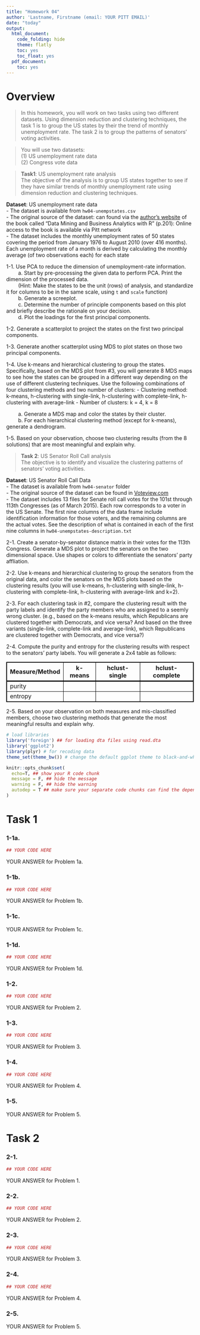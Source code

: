 ```yaml
---
title: "Homework 04"
author: 'Lastname, Firstname (email: YOUR PITT EMAIL)'
date: "today"
output:
  html_document:
    code_folding: hide
    theme: flatly
    toc: yes
    toc_float: yes
  pdf_document:
    toc: yes
---
```

<style>
    table {
      border-collapse: collapse;
    }
      table, th, td, thead, tbody{
        border: 1px solid black;
    }
    thead {
        border-bottom: solid black;
    }
</style>

# Overview
> In this homework, you will work on two tasks using two different datasets. Using dimension reduction and clustering techniques, the task 1 is to group the US states by their the trend of monthly unemployment rate. The task 2 is to group the patterns of senators’ voting activities. </br>

> You will use two datasets: </br>
> (1) US unemployment rate data </br>
> (2) Congress vote data

> <b>Task1</b>: US unemployment rate analysis </br>
> The objective of the analysis is to group US states together to see if they have similar trends of monthly unemployment rate using dimension reduction and clustering techniques.

__Dataset__: US unemployment rate data </br>
- The dataset is available from `hw04-unempstates.csv` </br>
- The original source of the dataset: can found via the [author's website](https://www.biz.uiowa.edu/faculty/jledolter/DataMining/unempstates.csv) of the book called "Data Mining and Business Analytics with R" (p.201): Online access to the book is available via Pitt network </br>
- The dataset includes the monthly unemployment rates of 50 states covering the period from January 1976 to August 2010 (over 416 months). Each unemployment rate of a month is derived by calculating the monthly average (of two observations each) for each state

1-1. Use PCA to reduce the dimension of unemployment-rate information. </br>
&emsp;&emsp;  a. Start by pre-processing the given data to perform PCA. Print the dimension of the processed data. </br>
&emsp;&emsp;  (Hint: Make the states to be the unit (rows) of analysis, and standardize it for columns to be in the same scale, using `t` and `scale` function) </br>
&emsp;&emsp;  b. Generate a screeplot. </br>
&emsp;&emsp;  c. Determine the number of principle components based on this plot and briefly describe the rationale on your decision. </br>
&emsp;&emsp;  d. Plot the loadings for the first principal components.
  
1-2. Generate a scatterplot to project the states on the first two principal components.

1-3. Generate another scatterplot using MDS to plot states on those two principal components.

1-4. Use k-means and hierarchical clustering to group the states.
Specifically, based on the MDS plot from #3, you will generate 8 MDS maps to see how the states can be grouped in a different way depending on the use of different clustering techniques.
Use the following combinations of four clustering methods and two number of clusters:
    - Clustering method: k-means, h-clustering with single-link, h-clustering with complete-link, h- clustering with average-link
    - Number of clusters: k = 4, k = 8 </br>

&emsp;&emsp;  a. Generate a MDS map and color the states by their cluster. </br>
&emsp;&emsp;  b. For each hierarchical clustering method (except for k-means), generate a dendrogram.
  
1-5. Based on your observation, choose two clustering results (from the 8 solutions) that are most meaningful and explain why.

> <b>Task 2</b>: US Senator Roll Call analysis </br>
> The objective is to identify and visualize the clustering patterns of senators’ voting activities.

__Dataset__: US Senator Roll Call Data </br>
- The dataset is available from `hw04-senator` folder </br>
- The original source of the dataset can be found in [Voteview.com](https://legacy.voteview.com/senate101.htm) </br>
- The dataset includes 13 files for Senate roll call votes for the 101st through 113th Congresses (as of March 2015). Each row corresponds to a voter in the US Senate. The first nine columns of the data frame include identification information for those voters, and the remaining columns are the actual votes. See the description of what is contained in each of the first nine columns in `hw04-unempstates-description.txt`

2-1. Create a senator-by-senator distance matrix in their votes for the 113th Congress. Generate a MDS plot to project the senators on the two dimensional space. Use shapes or colors to differentiate the senators’ party affliation.

2-2. Use k-means and hierarchical clustering to group the senators from the original data, and color the senators on the MDS plots based on the clustering results (you will use k-means, h-clustering with single-link, h-clustering with complete-link, h-clustering with average-link and k=2).

2-3. For each clustering task in #2, compare the clustering result with the party labels and identify the party members who are assigned to a seemly wrong cluster. (e.g., based on the k-means results, which Republicans are clustered together with Democrats, and vice versa? And based on the three variants (single-link, complete-link and average-link), which Republicans are clustered together with Democrats, and vice versa?)

2-4. Compute the purity and entropy for the clustering results with respect to the senators’ party labels. You will generate a 2x4 table as follows:

Measure/Method | k-means      |  hclust-single    | hclust-complete  |
-------------|--------------| ------------------|------------------|
purity      |              |                   |                  |
entropy     |              |                   |                  |

2-5. Based on your observation on both measures and mis-classified members, choose two clustering methods that generate the most meaningful results and explain why.

```r
# load libraries
library('foreign') ## for loading dta files using read.dta
library('ggplot2')
library(plyr) # for recoding data
theme_set(theme_bw()) # change the default ggplot theme to black-and-white

knitr::opts_chunk$set(
  echo=T, ## show your R code chunk
  message = F, ## hide the message
  warning = F, ## hide the warning
  autodep = T ## make sure your separate code chunks can find the dependencies (from other code chunk)
)
```

# Task 1
### 1-1a.
```r
## YOUR CODE HERE
```

YOUR ANSWER for Problem 1a.

### 1-1b.
```r
## YOUR CODE HERE
```

YOUR ANSWER for Problem 1b.

### 1-1c.

YOUR ANSWER for Problem 1c.

### 1-1d.
```r
## YOUR CODE HERE
```

YOUR ANSWER for Problem 1d.

### 1-2.
```r
## YOUR CODE HERE
```

YOUR ANSWER for Problem 2.

### 1-3.
```r
## YOUR CODE HERE
```

YOUR ANSWER for Problem 3.

### 1-4.
```r
## YOUR CODE HERE
```

YOUR ANSWER for Problem 4.

### 1-5.

YOUR ANSWER for Problem 5.

# Task 2

### 2-1.
```r
## YOUR CODE HERE
```

YOUR ANSWER for Problem 1.

### 2-2.
```r
## YOUR CODE HERE
```

YOUR ANSWER for Problem 2.

### 2-3.
```r
## YOUR CODE HERE
```

YOUR ANSWER for Problem 3.

### 2-4.
```r
## YOUR CODE HERE
```

YOUR ANSWER for Problem 4.

### 2-5.

YOUR ANSWER for Problem 5.